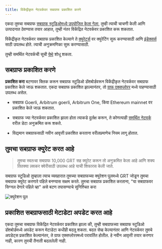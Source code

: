 ```yaml
---
title: विकेंद्रीकृत नेटवर्कवर सबग्राफ प्रकाशित करणे
---
```


एकदा तुमचा सबग्राफ [सबग्राफ स्टुडिओमध्ये उपयोजित केला गेला](/deploying/deploying-a-subgraph-to-studio), तुम्ही त्याची चाचणी केली आणि उत्पादनात ठेवण्यास तयार आहात, तुम्ही नंतर विकेंद्रित नेटवर्कवर प्रकाशित करू शकतात.

विकेंद्रीकृत नेटवर्कवर सबग्राफ प्रकाशित केल्याने ते [क्युरेटर्स](/network/curating) वर क्युरेटिंग सुरू करण्यासाठी आणि [इंडेक्सर्स](/network/indexing) साठी उपलब्ध होते. त्याची अनुक्रमणिका सुरू करण्यासाठी.

<VideoEmbed youtube="satdwdbvzAQ" />

तुम्ही समर्थित नेटवर्कची सूची [येथे](/developing/supported-networks) शोधू शकता.

## सबग्राफ प्रकाशित करणे

**प्रकाशित करा** बटणावर क्लिक करून सबग्राफ स्टुडिओ डॅशबोर्डवरून विकेंद्रीकृत नेटवर्कवर सबग्राफ प्रकाशित केले जाऊ शकतात. एकदा सबग्राफ प्रकाशित झाल्यानंतर, तो [ग्राफ एक्सप्लोरर](https://thegraph.com/explorer/) मध्ये पाहण्यासाठी उपलब्ध असेल.

- सबग्राफ Goerli, Arbitrum goerli, Arbitrum One, किंवा Ethereum mainnet वर प्रकाशित केले जाऊ शकतात.

- सबग्राफ ज्या नेटवर्कवर प्रकाशित झाला होता त्याकडे दुर्लक्ष करून, ते कोणत्याही [समर्थित नेटवर्क](/developing/supported-networks) वरील डेटा अनुक्रमित करू शकते.

- विद्यमान सबग्राफसाठी नवीन आवृत्ती प्रकाशित करताना वरीलप्रमाणेच नियम लागू होतात.

## तुमचा सबग्राफ क्युरेट करत आहे

> तुमचा स्वतःचा सबग्राफ 10,000 GRT सह क्युरेट करून तो अनुक्रमित केला आहे आणि शक्य तितक्या लवकर क्वेरीसाठी उपलब्ध आहे याची शिफारस केली जाते.

सबग्राफ स्टुडिओ तुम्हाला त्याच व्यवहारात तुमच्या सबग्राफच्या क्युरेशन पूलमध्ये GRT जोडून तुमचा सबग्राफ क्युरेट करणारे पहिले बनण्यास सक्षम करते. तुमचा सबग्राफ प्रकाशित करताना, "या सबग्राफवर सिग्नल देणारे पहिले व्हा" असे बटण तपासण्याचे सुनिश्चित करा

![क्युरेशन पूल](/img/curate-own-subgraph-tx.png)

## प्रकाशित सबग्राफसाठी मेटाडेटा अपडेट करत आहे

एकदा तुमचा सबग्राफ विकेंद्रित नेटवर्कवर प्रकाशित झाला की, तुम्ही सबग्राफच्या सबग्राफ स्टुडिओ डॅशबोर्डमध्ये अपडेट करून मेटाडेटा कधीही बदलू शकता. बदल सेव्ह केल्यानंतर आणि नेटवर्कवर तुमचे अपडेट्स प्रकाशित केल्यानंतर, ते ग्राफ एक्सप्लोररमध्ये परावर्तित होतील. हे नवीन आवृत्ती तयार करणार नाही, कारण तुमची तैनाती बदललेली नाही.
